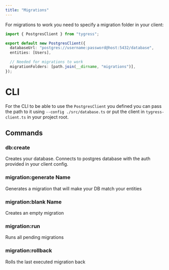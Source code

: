 ```yaml
---
title: "Migrations"
---
```


For migrations to work you need to specify a migration folder in your client:
```typescript tygress-client.ts
import { PostgresClient } from "tygress";

export default new PostgresClient({
  databaseUrl: "postgres://username:password@host:5432/database",
  entities: [Users],

  // Needed for migrations to work
  migrationFolders: [path.join(__dirname, "migrations")],
});
```

# CLI

For the CLI to be able to use the `PostgresClient` you defined you can pass the path to it using `--config ./src/database.ts` or put the client in `tygress-client.ts` in your project root.


## Commands

### db:create
Creates your database. Connects to postgres database with the auth provided in your client config.

### migration:generate Name
Generates a migration that will make your DB match your <Tooltip tip="Classes and decorators that define your schema">entities</Tooltip>

### migration:blank Name
Creates an empty migration

### migration:run
Runs all pending migrations

### migration:rollback
Rolls the last executed migration back
